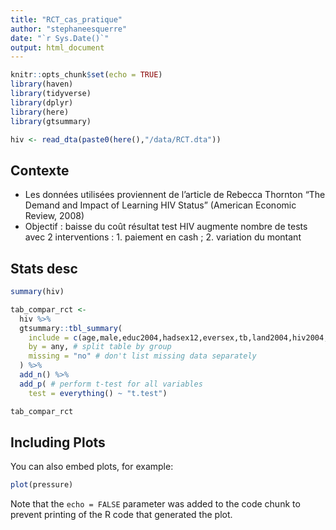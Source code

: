 ```yaml
---
title: "RCT_cas_pratique"
author: "stephaneesquerre"
date: "`r Sys.Date()`"
output: html_document
---
```


```r
knitr::opts_chunk$set(echo = TRUE)
library(haven)
library(tidyverse)
library(dplyr)
library(here)
library(gtsummary)
```

```r
hiv <- read_dta(paste0(here(),"/data/RCT.dta"))
```


## Contexte

- Les données utilisées proviennent de l’article de Rebecca Thornton “The Demand and Impact of Learning HIV Status” (American Economic Review, 2008)
- Objectif : baisse du coût résultat test HIV augmente nombre de tests avec 2 interventions : 1. paiement en cash ; 2. variation du montant

## Stats desc

```r
summary(hiv)
```
```r
tab_compar_rct <-
  hiv %>% 
  gtsummary::tbl_summary(
    include = c(age,male,educ2004,hadsex12,eversex,tb,land2004,hiv2004, got),
    by = any, # split table by group
    missing = "no" # don't list missing data separately
  ) %>%
  add_n() %>% 
  add_p( # perform t-test for all variables
    test = everything() ~ "t.test")

tab_compar_rct
```


## Including Plots

You can also embed plots, for example:

```r
plot(pressure)
```

Note that the `echo = FALSE` parameter was added to the code chunk to prevent printing of the R code that generated the plot.
